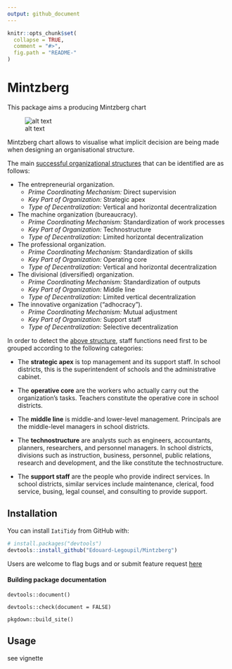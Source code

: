 ```yaml
---
output: github_document
---
```


<!-- README.md is generated from README.Rmd. Please edit that file -->

```r
knitr::opts_chunk$set(
  collapse = TRUE,
  comment = "#>",
  fig.path = "README-"
)
```
# Mintzberg

This package  aims a producing Mintzberg chart 

![alt text](inst/Technostructure.svg)

Mintzberg chart allows to visualise what implicit decision are being made when designing an organisational structure. 

The main [successful organizational structures](https://www.mindtools.com/pages/article/newSTR_54.htm) that can be identified are as follows:

 *  The entrepreneurial organization. 
    * _Prime Coordinating Mechanism:_ Direct supervision  
    *  _Key Part of Organization:_ Strategic apex  
    *  _Type of Decentralization:_ Vertical and horizontal decentralization

 *  The machine organization (bureaucracy).  
    * _Prime Coordinating Mechanism:_ Standardization of work processes 
    *  _Key Part of Organization:_ Technostructure  
    *  _Type of Decentralization:_ Limited horizontal decentralization

 *  The professional organization. 
    *  _Prime Coordinating Mechanism:_ Standardization of skills  
    *  _Key Part of Organization:_ Operating core  
    *  _Type of Decentralization:_ Vertical and horizontal decentralization

 *  The divisional (diversified) organization.  
    * _Prime Coordinating Mechanism:_ Standardization of outputs  
    *  _Key Part of Organization:_ Middle line  
    *  _Type of Decentralization:_ Limited vertical decentralization

 *  The innovative organization ("adhocracy").  
    * _Prime Coordinating Mechanism:_ Mutual adjustment  
    *  _Key Part of Organization:_ Support staff  
    *  _Type of Decentralization:_ Selective decentralization


In order to detect the [above structure](https://platform.europeanmoocs.eu/users/8/Lunenburg-Fred-C.-Organizational-Structure-Mintzberg-Framework-IJSAID-V14-N1-2012.pdf), staff functions need first to be grouped according to the following categories:

 *  The __strategic apex__ is top management and its support staff.  In school districts, this is the superintendent of schools and the administrative cabinet.
 
 *  The  __operative  core__ are the workers who actually carry out the organization’s tasks.  Teachers constitute the operative core in school districts.  
 
 *  The  __middle  line__ is  middle-and  lower-level  management.    Principals  are  the  middle-level managers in school districts.  

 *  The   __technostructure__ are   analysts   such   as   engineers,   accountants,   planners, researchers, and personnel managers. In school districts, divisions such as instruction, business,   personnel, public   relations, research   and   development,   and   the   like constitute the technostructure.  
 
 *  The  __support  staff__ are  the  people  who  provide  indirect  services.    In  school  districts, similar services include maintenance, clerical, food service, busing, legal counsel, and consulting to provide support.

## Installation

You can install `IatiTidy` from GitHub with:

```r
# install.packages("devtools")
devtools::install_github("Edouard-Legoupil/Mintzberg")
```

Users are welcome to flag bugs and or submit feature request [here](https://github.com/Edouard-Legoupil/Mintzberg/issues/new)

#### Building package documentation 

`devtools::document()`

`devtools::check(document = FALSE)`

`pkgdown::build_site()` 

## Usage

see vignette
